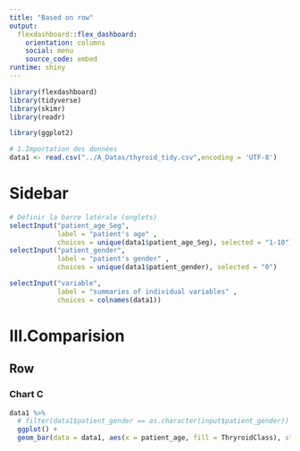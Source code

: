 ```yaml
---
title: "Based on row"
output: 
  flexdashboard::flex_dashboard:
    orientation: columns
    social: menu
    source_code: embed
runtime: shiny
---
```


```r
library(flexdashboard)
library(tidyverse)
library(skimr)
library(readr)

library(ggplot2)

```

```r
# 1.Importation des données
data1 <- read.csv("../A_Datas/thyroid_tidy.csv",encoding = 'UTF-8')
```
Sidebar {.sidebar}
=======================================================================

```r
# Définir la barre latérale (onglets)
selectInput("patient_age_Seg", 
            label = "patient's age" , 
            choices = unique(data1$patient_age_Seg), selected = "1-10")
selectInput("patient_gender", 
            label = "patient's gender" , 
            choices = unique(data1$patient_gender), selected = "0")

selectInput("variable", 
            label = "summaries of individual variables" , 
            choices = colnames(data1))
```


Ⅲ.Comparision {data-orientation=rows}
=======================================================================

Row {data-width=350}
-----------------------------------------------------------------------
### Chart C

```r
data1 %>% 
  # filter(data1$patient_gender == as.character(input$patient_gender))
  ggplot() + 
  geom_bar(data = data1, aes(x = patient_age, fill = ThryroidClass), stat = "count",position = "dodge")+ scale_fill_brewer(palette = 'Accent')
```
